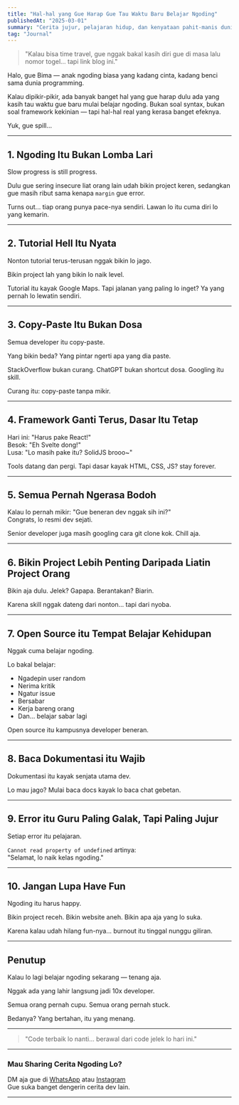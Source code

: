 ```yaml
---
title: "Hal-hal yang Gue Harap Gue Tau Waktu Baru Belajar Ngoding"
publishedAt: "2025-03-01"
summary: "Cerita jujur, pelajaran hidup, dan kenyataan pahit-manis dunia programmer pemula versi BimaDev."
tag: "Journal"
---
```



> "Kalau bisa time travel, gue nggak bakal kasih diri gue di masa lalu nomor togel... tapi link blog ini."

Halo, gue Bima — anak ngoding biasa yang kadang cinta, kadang benci sama dunia programming.

Kalau dipikir-pikir, ada banyak banget hal yang gue harap dulu ada yang kasih tau waktu gue baru mulai belajar ngoding. Bukan soal syntax, bukan soal framework kekinian — tapi hal-hal real yang kerasa banget efeknya.

Yuk, gue spill...

---

## 1. Ngoding Itu Bukan Lomba Lari

Slow progress is still progress.

Dulu gue sering insecure liat orang lain udah bikin project keren, sedangkan gue masih ribut sama kenapa `margin` gue error.

Turns out... tiap orang punya pace-nya sendiri. Lawan lo itu cuma diri lo yang kemarin.

---

## 2. Tutorial Hell Itu Nyata

Nonton tutorial terus-terusan nggak bikin lo jago.

Bikin project lah yang bikin lo naik level.

Tutorial itu kayak Google Maps. Tapi jalanan yang paling lo inget? Ya yang pernah lo lewatin sendiri.

---

## 3. Copy-Paste Itu Bukan Dosa

Semua developer itu copy-paste.

Yang bikin beda? Yang pintar ngerti apa yang dia paste.

StackOverflow bukan curang. ChatGPT bukan shortcut dosa. Googling itu skill.

Curang itu: copy-paste tanpa mikir.

---

## 4. Framework Ganti Terus, Dasar Itu Tetap

Hari ini: "Harus pake React!"  
Besok: "Eh Svelte dong!"  
Lusa: "Lo masih pake itu? SolidJS brooo~"

Tools datang dan pergi. Tapi dasar kayak HTML, CSS, JS? stay forever.

---

## 5. Semua Pernah Ngerasa Bodoh

Kalau lo pernah mikir: "Gue beneran dev nggak sih ini?"  
Congrats, lo resmi dev sejati.

Senior developer juga masih googling cara git clone kok. Chill aja.

---

## 6. Bikin Project Lebih Penting Daripada Liatin Project Orang

Bikin aja dulu. Jelek? Gapapa. Berantakan? Biarin.

Karena skill nggak dateng dari nonton... tapi dari nyoba.

---

## 7. Open Source itu Tempat Belajar Kehidupan

Nggak cuma belajar ngoding.

Lo bakal belajar:
- Ngadepin user random
- Nerima kritik
- Ngatur issue
- Bersabar
- Kerja bareng orang
- Dan... belajar sabar lagi

Open source itu kampusnya developer beneran.

---

## 8. Baca Dokumentasi itu Wajib

Dokumentasi itu kayak senjata utama dev.

Lo mau jago? Mulai baca docs kayak lo baca chat gebetan.

---

## 9. Error itu Guru Paling Galak, Tapi Paling Jujur

Setiap error itu pelajaran.

`Cannot read property of undefined` artinya:  
"Selamat, lo naik kelas ngoding."

---

## 10. Jangan Lupa Have Fun

Ngoding itu harus happy.

Bikin project receh. Bikin website aneh. Bikin apa aja yang lo suka.

Karena kalau udah hilang fun-nya... burnout itu tinggal nunggu giliran.

---

## Penutup

Kalau lo lagi belajar ngoding sekarang — tenang aja.

Nggak ada yang lahir langsung jadi 10x developer.

Semua orang pernah cupu. Semua orang pernah stuck.

Bedanya? Yang bertahan, itu yang menang.

---

> "Code terbaik lo nanti... berawal dari code jelek lo hari ini."

---

### Mau Sharing Cerita Ngoding Lo?
DM aja gue di [WhatsApp](https://wa.me/6282254044783) atau [Instagram](https://instagram.com/biimaa_jo)  
Gue suka banget dengerin cerita dev lain.

---
